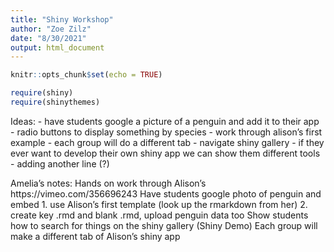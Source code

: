 ```yaml
---
title: "Shiny Workshop"
author: "Zoe Zilz"
date: "8/30/2021"
output: html_document
---
```


```r
knitr::opts_chunk$set(echo = TRUE)

require(shiny)
require(shinythemes)

```

Ideas:
- have students google a picture of a penguin and add it to their app
- radio buttons to display something by species
- work through alison's first example
- each group will do a different tab
- navigate shiny gallery - if they ever want to develop their own shiny app we can show them different tools
- adding another line (?)

Amelia's notes:
Hands on work through Alison's https://vimeo.com/356696243
Have students google photo of penguin and embed
1. use Alison's first template (look up the rmarkdown from her) 
2. create key .rmd and blank .rmd, upload penguin data too
Show students how to search for things on the shiny gallery (Shiny Demo)
Each group will make a different tab of Alison's shiny app